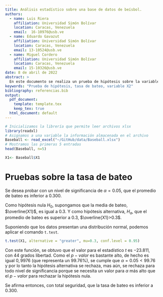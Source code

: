 ```yaml
---
title: Análisis estadístico sobre una base de datos de beísbol.
authors:  
  - name: Luis Riera
    affiliation: Universidad Simón Bolívar
    location: Caracas, Venezuela
    email:  16-10976@usb.ve
  - name: Eduardo Gavazut
    affiliation: Universidad Simón Bolívar
    location: Caracas, Venezuela
    email: 13-10524@usb.ve
  - name: Miguel Cordero
    affiliation: Universidad Simón Bolívar
    location: Caracas, Venezuela
    email: 15-10326@usb.ve
date: 8 de abril de 2022
abstract: >
  En este documento se realiza un prueba de hipótesis sobre la variable X2 o tasa de bateo para determinar si el promedio es menor que 0.3 .
keywords: "Prueba de hipótesis, tasa de bateo, variable X2"
bibliography: referencias.bib
output: 
  pdf_document:
    template: template.tex
    keep_tex: true
  html_document: default
---
```


```r
# Inicializamos la librería que permite leer archivos xlsx
library(readxl)
# Asignamos a una variable la información almacenada en el archivo
Baseball <- read_excel("~/GitHub/data/Baseball.xlsx")
# Mostramos las primeras 5 entradas
head(Baseball, n=5)
```

```r
X1<- Baseball$X1
```

# Pruebas sobre la tasa de bateo

Se desea probar con un nivel de significancia de $\alpha=0.05$, que el promedio de bateo es inferior a $0.300$. 

Como hipótesis nula $H_{0}$, supongamos que la media de bateo, $\overline{X1}$, es igual a $0.3$. Y como hipótesis alternativa, $H_{a}$, que el promedio de bateo es superior a $0.3$, $\overline{X1}>0.3$. 

Suponiendo que los datos presentan una distribución normal, podemos aplicar el comando `t.test`.

```r
t.test(X1, alternative = "greater", mu=0.3, conf.level = 0.95)
```
Con este función, se obtuvo que el valor para el estadístico $t$ es $-23.811$, con $44$ grados libertad. Como el $p-valor$ es bastante alto, de hecho es igual $0,9976$ (que representa un $99.76\%$), se cumple que $\alpha=0.05<99.76$ y por lo tanto la hipótesis alternativa se rechaza, mas aún, se rechaza para todo nivel de significancia porque se necesita un valor para $\alpha$ más alto que el $p-valor$ para rechazar la hipótesis nula.

Se afirma entonces, con total seguridad, que la tasa de bateo es inferior a $0.300$. 


